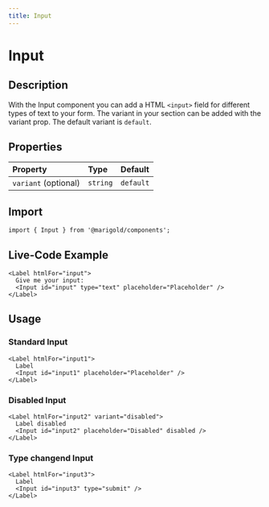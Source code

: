 ```yaml
---
title: Input
---
```


# Input

## Description

With the Input component you can add a HTML `<input>` field for different types of text to your form.
The variant in your section can be added with the variant prop. The default variant is `default`.

## Properties

| Property             | Type     | Default   |
| :------------------- | :------- | :-------- |
| `variant` (optional) | `string` | `default` |

## Import

```tsx code
import { Input } from '@marigold/components';
```

## Live-Code Example

```tsx live
<Label htmlFor="input">
  Give me your input:
  <Input id="input" type="text" placeholder="Placeholder" />
</Label>
```

## Usage

### Standard Input

```tsx
<Label htmlFor="input1">
  Label
  <Input id="input1" placeholder="Placeholder" />
</Label>
```

### Disabled Input

```tsx
<Label htmlFor="input2" variant="disabled">
  Label disabled
  <Input id="input2" placeholder="Disabled" disabled />
</Label>
```

### Type changend Input

```tsx
<Label htmlFor="input3">
  Label
  <Input id="input3" type="submit" />
</Label>
```
